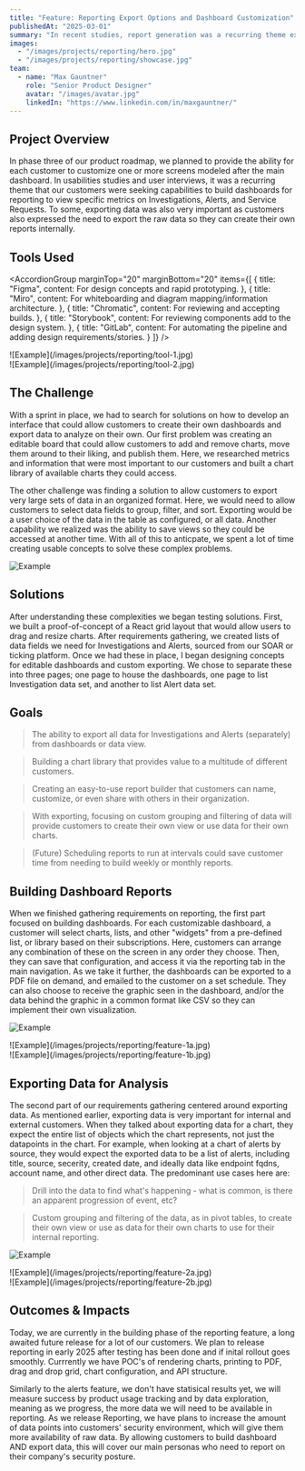---
title: "Feature: Reporting Export Options and Dashboard Customization"
publishedAt: "2025-03-01"
summary: "In recent studies, report generation was a recurring theme expressed by IT leaders to build custom dashboards and export large sets of data."
images:
  - "/images/projects/reporting/hero.jpg"
  - "/images/projects/reporting/showcase.jpg"
team:
  - name: "Max Gauntner"
    role: "Senior Product Designer"
    avatar: "/images/avatar.jpg"
    linkedIn: "https://www.linkedin.com/in/maxgauntner/"
---
<Table
  data={{
    headers: [
      { content: "Name", key: "name" },
      { content: "Role", key: "role" },
    ],
    rows: [
      ["Max Gauntner", "Senior Product Designer"],
      ["Chris Chevalier", "Product Owner"],
      ["Cristina Wasinger", "Product Manager"],
      ["Keegan McCafferty", "Lead Software Engineer"],
      ["Kevin McGuffin", "Software Engineer III"],
      ["Devin Kramer", "Software Engineer III"],
      ["Daniil Volguzhev", "Senior Test Automation Engineer"],
      ["Ajay Bhosale", "Senior Software Architect"],
      ["Chaeri Bong", "Product Design Intern"],
    ],
  }}
/>

## Project Overview

In phase three of our product roadmap, we planned to provide the ability for each customer to customize one or more screens modeled after the main dashboard. In usabilities studies and user interviews, it was a recurring theme that our customers were seeking capabilities to build dashboards for reporting to view specific metrics on Investigations, Alerts, and Service Requests. To some, exporting data was also very important as customers also expressed the need to export the raw data so they can create their own reports internally.

## Tools Used

<AccordionGroup marginTop="20" marginBottom="20"
  items={[
    {
      title: "Figma",
      content:
        <Text onBackground="neutral-medium" variant="body-default-l">
          For design concepts and rapid prototyping.
        </Text>
    },
    {
      title: "Miro",
      content:
        <Text onBackground="neutral-medium" variant="body-default-l">
          For whiteboarding and diagram mapping/information architecture.
        </Text>
    },
    {
      title: "Chromatic",
      content:
        <Text onBackground="neutral-medium" variant="body-default-l">
          For reviewing and accepting builds.
        </Text>
    },
    {
      title: "Storybook",
      content:
        <Text onBackground="neutral-medium" variant="body-default-l">
          For reviewing components add to the design system.
        </Text>
    },
    {
      title: "GitLab",
      content:
        <Text onBackground="neutral-medium" variant="body-default-l">
          For automating the pipeline and adding design requirements/stories.
        </Text>
    }
  ]}
/>

<div className="display-flex pb-8 g-m s-flex-column s-flex min-width-0 fill-width">
    <div className="display-flex flex-6">![Example](/images/projects/reporting/tool-1.jpg)</div>
    <div className="display-flex flex-6">![Example](/images/projects/reporting/tool-2.jpg)</div>
</div>

## The Challenge

With a sprint in place, we had to search for solutions on how to develop an interface that could allow customers to create their own dashboards and export data to analyze on their own. Our first problem was creating an editable board that could allow customers to add and remove charts, move them around to their liking, and publish them. Here, we researched metrics and information that were most important to our customers and built a chart library of available charts they could access.

The other challenge was finding a solution to allow customers to export very large sets of data in an organized format. Here, we would need to allow customers to select data fields to group, filter, and sort. Exporting would be a user choice of the data in the table as configured, or all data. Another capability we realized was the ability to save views so they could be accessed at another time. With all of this to anticpate, we spent a lot of time creating usable concepts to solve these complex problems.

![Example](/images/projects/reporting/showcase.jpg)

## Solutions

After understanding these complexities we began testing solutions. First, we built a proof-of-concept of a React grid layout that would allow users to drag and resize charts. After requirements gathering, we created lists of data fields we need for Investigations and Alerts, sourced from our SOAR or ticking platform. Once we had these in place, I began designing concepts for editable dashboards and custom exporting. We chose to separate these into three pages; one page to house the dashboards, one page to list Investigation data set, and another to list Alert data set.

## Goals

> The ability to export all data for Investigations and Alerts (separately) from dashboards or data view.

> Building a chart library that provides value to a multitude of different customers.

> Creating an easy-to-use report builder that customers can name, customize, or even share with others in their organization.

> With exporting, focusing on custom grouping and filtering of data will provide customers to create their own view or use data for their own charts.

> (Future) Scheduling reports to run at intervals could save customer time from needing to build weekly or monthly reports.

## Building Dashboard Reports

When we finished gathering requirements on reporting, the first part focused on building dashboards. For each customizable dashboard, a customer will select charts, lists, and other "widgets" from a pre-defined list, or library based on their subscriptions. Here, customers can arrange any combination of these on the screen in any order they choose. Then, they can save that configuration, and access it via the reporting tab in the main navigation. As we take it further, the dashboards can be exported to a PDF file on demand, and emailed to the customer on a set schedule. They can also choose to receive the graphic seen in the dashboard, and/or the data behind the graphic in a common format like CSV so they can implement their own visualization.

![Example](/images/projects/reporting/feature-1.jpg)
<div className="display-flex pb-8 g-m s-flex-column s-flex min-width-0 fill-width">
    <div className="display-flex flex-6">![Example](/images/projects/reporting/feature-1a.jpg)</div>
    <div className="display-flex flex-6">![Example](/images/projects/reporting/feature-1b.jpg)</div>
</div>

## Exporting Data for Analysis

The second part of our requirements gathering centered around exporting data. As mentioned earlier, exporting data is very important for internal and external customers. When they talked about exporting data for a chart, they expect the entire list of objects which the chart represents, not just the datapoints in the chart. For example, when looking at a chart of alerts by source, they would expect the exported data to be a list of alerts, including title, source, secerity, created date, and ideally data like endpoint fqdns, account name, and other direct data. The predominant use cases here are:

> Drill into the data to find what's happening - what is common, is there an apparent progression of event, etc?

> Custom grouping and filtering of the data, as in pivot tables, to create their own view or use as data for their own charts to use for their internal reporting.

![Example](/images/projects/reporting/feature-2.jpg)
<div className="display-flex pb-8 g-m s-flex-column s-flex min-width-0 fill-width">
    <div className="display-flex flex-6">![Example](/images/projects/reporting/feature-2a.jpg)</div>
    <div className="display-flex flex-6">![Example](/images/projects/reporting/feature-2b.jpg)</div>
</div>

## Outcomes & Impacts

Today, we are currently in the building phase of the reporting feature, a long awaited future release for a lot of our customers. We plan to release reporting in early 2025 after testing has been done and if inital rollout goes smoothly. Currrently we have POC's of rendering charts, printing to PDF, drag and drop grid, chart configuration, and API structure.

Similarly to the alerts feature, we don't have statisical results yet, we will measure success by product usage tracking and by data exploration, meaning as we progress, the more data we will need to be available in reporting. As we release Reporting, we have plans to increase the amount of data points into customers' security environment, which will give them more availability of raw data. By allowing customers to build dashboard AND export data, this will cover our main personas who need to report on their company's security posture.
